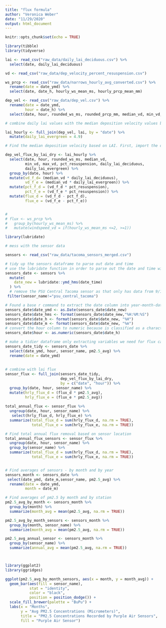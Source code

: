 ```yaml
---
title: "flux formula"
author: "Veronica Weber"
date: "11/29/2020"
output: html_document
---
```


```r
knitr::opts_chunk$set(echo = TRUE)
```

```r
library(tibble)
library(tidyverse)

```

```r
lai <- read_csv("raw_data/daily_lai_deciduous.csv") %>% 
  select(date, daily_lai_deciduous) 

vd <- read_csv("raw_data/dep_velocity_percent_resuspension.csv") 

ws_prcp <- read_csv("raw_data/narrows_hourly_avg_converted.csv") %>% 
  rename(date = date_ymd) %>% 
  select(date, date_h, hourly_ws_mean_ms, hourly_prcp_mean_mm)

dep_vel <- read_csv("raw_data/dep_vel.csv") %>% 
  rename(date = date_ymd,
         hour = date_h) %>% 
  select(date, hour, rounded_ws_ms, rounded_prcp_mm, median_vd, min_vd, max_vd, pct_resuspension )
```


```r
# combine daily lai values with the median deposition velocity values based on windspeeds ranging from 0 - 14 meters/sec

lai_hourly <- full_join(dep_vel, lai, by = "date") %>% 
  mutate(daily_lai_evergreen = 4.9)

# Find the median deposition velocity based on LAI. First, import the data, and then grouping by date and hour, find the hourly deposition velocity by multiplying the median deposition velocity based on windspeed times the lai. Then, to account for the percent of PM2.5 that is resuspended back into the atmosphere (also based on windspeeds), multiply the depostion velocity times the percent resuspended, and subtract this from the total flux of both deciduous and evergreen trees

dep_vel_flux_by_lai_dry <- lai_hourly %>% 
  select(date, hour, rounded_ws_ms, median_vd, 
         min_vd, max_vd, pct_resuspension, daily_lai_deciduous, 
         daily_lai_evergreen) %>% 
  group_by(date, hour) %>% 
  mutate(vd_f_d= (median_vd * daily_lai_deciduous),
         vd_f_e = (median_vd * daily_lai_evergreen)) %>% 
  mutate(pct_f_d = (vd_f_d * pct_resuspension),
         pct_f_e = (vd_f_e * pct_resuspension)) %>% 
  mutate(flux_d = (vd_f_d - pct_f_d),
         flux_e = (vd_f_e - pct_f_e))


# 
# flux <- ws_prcp %>% 
#   group_by(hourly_ws_mean_ms) %>% 
#   mutate(windspeed_vd = if(hourly_ws_mean_ms <=2, >=1))
```

```r
library(lubridate)

# mess with the sensor data

sensors <- read_csv("raw_data/tacoma_sensors_merged.csv") 

# tidy up the sensors dataframe to parse out date and time
# use the lubridate function in order to parse out the date and time within the column
sensors_date <- sensors %>% 
  mutate(
    date_new = lubridate::ymd_hms(date_time)
  ) %>% 
  # remove the PSU Central Tacoma sensor as that only has data from 9/12/19 - 12/31/19
 filter(sensor_name!="psu_central_tacoma")

# Found a base r command to extract the date column into year-month-date and hours-minutes-seconds
sensors_date$date_ymd <- as.Date(sensors_date$date_new)
sensors_date$date_hms <- format(sensors_date$date_new,"%H:%M:%S")
sensors_date$date_h <- format(sensors_date$date_new, "%H")
sensors_date$date_m <- format(sensors_date$date_new, "%m")
# convert the hour column to numeric because is classified as a character
sensors_date$hour <- as.numeric(sensors_date$date_h)

# make a tidier dataframe only extracting variables we need for flux calculations, making sure to rename columns so that these can join correctly to the flux dataframe
sensors_date_tidy <- sensors_date %>% 
  select(date_ymd, hour, sensor_name, pm2.5_avg) %>% 
  rename(date = date_ymd) 
   
  
# combine with lai flux 
sensor_flux <- full_join(sensors_date_tidy, 
                         dep_vel_flux_by_lai_dry, 
                         by = c("date", "hour")) %>% 
  group_by(date, hour, sensor_name) %>% 
  mutate(hrly_flux_d = (flux_d * pm2.5_avg),
         hrly_flux_e = (flux_e * pm2.5_avg))
  
total_annual_flux <- sensor_flux %>% 
  ungroup(date, hour, sensor_name) %>% 
   select(hrly_flux_d, hrly_flux_e) %>% 
  summarize(total_flux_d = sum(hrly_flux_d, na.rm = TRUE),
            total_flux_e = sum(hrly_flux_e, na.rm = TRUE))

# Find total annual flux removal based on sensor location
total_annual_flux_sensors <- sensor_flux %>% 
  ungroup(date, hour, sensor_name) %>% 
  group_by(sensor_name) %>% 
  summarize(total_flux_d = sum(hrly_flux_d, na.rm = TRUE),
            total_flux_e = sum(hrly_flux_e, na.rm = TRUE))


# Find averages of sensors - by month and by year
sensors_month <- sensors_date %>% 
 select(date_ymd, date_m,sensor_name, pm2.5_avg) %>% 
  rename(date = date_ymd, 
         month = date_m)

# Find averages of pm2.5 by month and by station  
pm2.5_avg_by_month <- sensors_month %>% 
  group_by(month) %>% 
  summarize(month_avg = mean(pm2.5_avg, na.rm = TRUE))

pm2.5_avg_by_month_sensors <- sensors_month %>% 
  group_by(month, sensor_name) %>% 
  summarize(month_avg = mean(pm2.5_avg, na.rm = TRUE)) 

pm2.5_avg_annual_sensor <- sensors_month %>% 
  group_by(sensor_name) %>% 
  summarize(annual_avg = mean(pm2.5_avg, na.rm = TRUE))



library(ggplot2)
library(ggridges)

ggplot(pm2.5_avg_by_month_sensors, aes(x = month, y = month_avg)) +
  geom_bar(aes(fill = sensor_name),
           stat = "identity",
           color = "black",
           position = position_dodge()) +
  scale_fill_brewer(palette = "BuPu") +
  labs(x = "Months",
       y = "Avg PM2.5 Concentrations (Micrometers)",
       title = "PM2.5 Concentrations Recorded by Purple Air Sensors",
       fill = "Purple Air Sensor")
  


  
```

